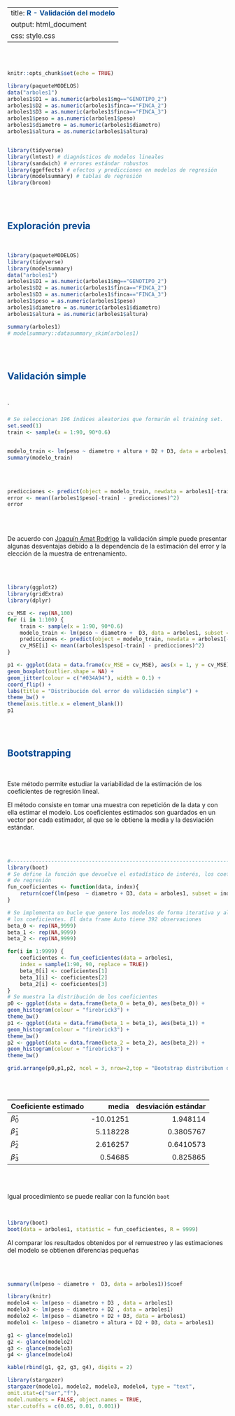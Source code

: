 ----
title: <span style="color:#034a94"> **R - Validación del modelo**</span>
output: html_document
css: style.css
---

</br></br>


```r
knitr::opts_chunk$set(echo = TRUE)

library(paqueteMODELOS)
data("arboles1")
arboles1$D1 = as.numeric(arboles1$mg=="GENOTIPO_2")
arboles1$D2 = as.numeric(arboles1$finca=="FINCA_2")
arboles1$D3 = as.numeric(arboles1$finca=="FINCA_3")
arboles1$peso = as.numeric(arboles1$peso)
arboles1$diametro = as.numeric(arboles1$diametro)
arboles1$altura = as.numeric(arboles1$altura)


library(tidyverse)
library(lmtest) # diagnósticos de modelos lineales
library(sandwich) # errores estándar robustos
library(ggeffects) # efectos y predicciones en modelos de regresión
library(modelsummary) # tablas de regresión
library(broom)
```

</br></br>

## <span style="color:#034a94">**Exploración previa**</span>

</br>

```r
library(paqueteMODELOS)
library(tidyverse)
library(modelsummary)
data("arboles1")
arboles1$D1 = as.numeric(arboles1$mg=="GENOTIPO_2")
arboles1$D2 = as.numeric(arboles1$finca=="FINCA_2")
arboles1$D3 = as.numeric(arboles1$finca=="FINCA_3")
arboles1$peso = as.numeric(arboles1$peso)
arboles1$diametro = as.numeric(arboles1$diametro)
arboles1$altura = as.numeric(arboles1$altura)

summary(arboles1)
# modelsummary::datasummary_skim(arboles1)

```
</br></br>

## <span style="color:#034a94">**Validación simple**</span>

</br>

`
```r
# Se seleccionan 196 índices aleatorios que formarán el training set. 
set.seed(1)
train <- sample(x = 1:90, 90*0.6)


modelo_train <- lm(peso ~ diametro + altura + D2 + D3, data = arboles1, subset = train)
summary(modelo_train)

```

</br></br>

```r
predicciones <- predict(object = modelo_train, newdata = arboles1[-train, ])
error <- mean((arboles1$peso[-train] - predicciones)^2)
error

```
</br></br>

De acuerdo con [Joaquín Amat Rodrigo](https://rpubs.com/Joaquin_AR/238251#:~:text=Consiste%20en%20dividir%20los%20datos,como%20validaci%C3%B3n%20en%20cada%20iteraci%C3%B3n.) la validación simple puede presentar algunas desventajas debido a la dependencia de la estimación del error y la elección de la muestra de entrenamiento.

</br></br>


```r
library(ggplot2)
library(gridExtra)
library(dplyr)

cv_MSE <- rep(NA,100)
for (i in 1:100) {
	train <- sample(x = 1:90, 90*0.6)
	modelo_train <- lm(peso ~ diametro +  D3, data = arboles1, subset = train)
	predicciones <- predict(object = modelo_train, newdata = arboles1[-train, ])
	cv_MSE[i] <- mean((arboles1$peso[-train] - predicciones)^2)
}

p1 <- ggplot(data = data.frame(cv_MSE = cv_MSE), aes(x = 1, y = cv_MSE)) +
geom_boxplot(outlier.shape = NA) +
geom_jitter(colour = c("#034A94"), width = 0.1) +
coord_flip() +
labs(title = "Distribución del error de validación simple") +
theme_bw() +
theme(axis.title.x = element_blank())
p1

```

</br></br>

## <span style="color:#034a94">**Bootstrapping**</span>

</br>

Este método permite estudiar la variabilidad de la estimación de los coeficientes de regresión lineal. 

El método consiste en tomar una muestra con repetición de la data y con ella estimar el modelo. Los coeficientes estimados son guardados en un vector por cada estimador, al que se le obtiene la media y la desviación estándar.

</br></br>

```r
#-------------------------------------------------------------------------------
library(boot)
# Se define la función que devuelve el estadístico de interés, los coeficientes
# de regresión
fun_coeficientes <- function(data, index){
	return(coef(lm(peso  ~ diametro + D3, data = arboles1, subset = index)))
}

# Se implementa un bucle que genere los modelos de forma iterativa y almacene
# los coeficientes. El data frame Auto tiene 392 observaciones
beta_0 <- rep(NA,9999)
beta_1 <- rep(NA,9999)
beta_2 <- rep(NA,9999)

for(i in 1:9999) {
	coeficientes <- fun_coeficientes(data = arboles1,
	index = sample(1:90, 90, replace = TRUE))
	beta_0[i] <- coeficientes[1]
	beta_1[i] <- coeficientes[2]
	beta_2[i] <- coeficientes[3]
}
# Se muestra la distribución de los coeficientes
p0 <- ggplot(data = data.frame(beta_0 = beta_0), aes(beta_0)) +
geom_histogram(colour = "firebrick3") + 
theme_bw()
p1 <- ggplot(data = data.frame(beta_1 = beta_1), aes(beta_1)) +
geom_histogram(colour = "firebrick3") +
theme_bw()
p2 <- ggplot(data = data.frame(beta_2 = beta_2), aes(beta_2)) +
geom_histogram(colour = "firebrick3") +
theme_bw()

grid.arrange(p0,p1,p2, ncol = 3, nrow=2,top = "Bootstrap distribution de los coeficientes")
```

</br></br>

| Coeficiente estimado    | media           | desviación estándar |
|:------------------------|----------------:|--------------------:|  
| $\widehat{\beta}_0$     | -10.01251       |  1.948114           |
| $\widehat{\beta}_1$     |   5.118228      |  0.3805767          |
| $\widehat{\beta}_2$     |   2.616257      |  0.6410573          |
| $\widehat{\beta}_3$     |   0.54685       |  0.825865           |


</br></br>  

Igual procedimiento se puede realiar con la función `boot`

</br>

```r
library(boot)
boot(data = arboles1, statistic = fun_coeficientes, R = 9999)
```
Al comparar los resultados obtenidos por el remuestreo y las estimaciones del modelo se obtienen diferencias pequeñas

</br></br>

```r
summary(lm(peso ~ diametro +  D3, data = arboles1))$coef
```

```r
library(knitr)
modelo4 <- lm(peso ~ diametro + D3 , data = arboles1)
modelo3 <- lm(peso ~ diametro + D2 , data = arboles1)
modelo2 <- lm(peso ~ diametro + D2 + D3, data = arboles1)
modelo1 <- lm(peso ~ diametro + altura + D2 + D3, data = arboles1)

g1 <- glance(modelo1)
g2 <- glance(modelo2)
g3 <- glance(modelo3)
g4 <- glance(modelo4)

kable(rbind(g1, g2, g3, g4), digits = 2)
```

```r
library(stargazer)
stargazer(modelo1, modelo2, modelo3, modelo4, type = "text",
omit.stat=c("ser","f"), 
model.numbers = FALSE, object.names = TRUE,
star.cutoffs = c(0.05, 0.01, 0.001))
```



